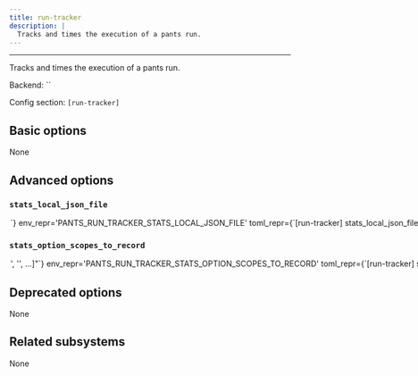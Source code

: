 ```yaml
---
title: run-tracker
description: |
  Tracks and times the execution of a pants run.
---
```



---

Tracks and times the execution of a pants run.

Backend: <span className="color--primary">``</span>

Config section: <span className="color--primary">`[run-tracker]`</span>

<span className={styles.options}>

## Basic options

None

## Advanced options

### `stats_local_json_file`

<Option
  cli_repr={`--run-tracker-stats-local-json-file=<str>`}
  env_repr='PANTS_RUN_TRACKER_STATS_LOCAL_JSON_FILE'
  toml_repr={`[run-tracker]
stats_local_json_file = <str>`}
  default_repr={`None`}
>

Write stats to this local json file on run completion.

</Option>

### `stats_option_scopes_to_record`

<Option
  cli_repr={`--run-tracker-stats-option-scopes-to-record="['<str>', '<str>', ...]"`}
  env_repr='PANTS_RUN_TRACKER_STATS_OPTION_SCOPES_TO_RECORD'
  toml_repr={`[run-tracker]
stats_option_scopes_to_record = [
    '<str>',
    '<str>',
    ...,
]`}
  default_repr={`[]`}
>

Option scopes to record in stats on run completion. Options may be selected by joining the scope and the option with a ^ character, i.e. to get option `pantsd` in the GLOBAL scope, you&#x27;d pass `GLOBAL^pantsd`. Add a &#x27;\*&#x27; to the list to capture all known scopes.

</Option>

## Deprecated options

None

## Related subsystems

None

</span>
